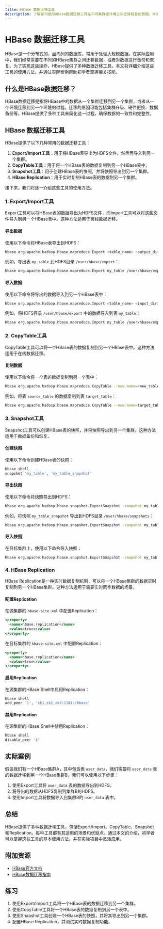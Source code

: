 ```yaml
---
title: HBase 数据迁移工具
description: 了解如何使用HBase数据迁移工具在不同集群或环境之间迁移和备份数据。本文适合初学者，包含概念讲解、代码示例和实际案例。
---
```


# HBase 数据迁移工具

HBase是一个分布式的、面向列的数据库，常用于处理大规模数据。在实际应用中，我们经常需要在不同的HBase集群之间迁移数据，或者对数据进行备份和恢复。为了实现这些操作，HBase提供了多种数据迁移工具。本文将详细介绍这些工具的使用方法，并通过实际案例帮助初学者掌握相关技能。

## 什么是HBase数据迁移？

HBase数据迁移是指将HBase中的数据从一个集群迁移到另一个集群，或者从一个环境迁移到另一个环境的过程。迁移的原因可能包括集群升级、硬件更换、数据备份等。HBase提供了多种工具来简化这一过程，确保数据的一致性和完整性。

## HBase 数据迁移工具

HBase提供了以下几种常用的数据迁移工具：

1. **Export/Import工具**：用于将HBase表导出为HDFS文件，然后再导入到另一个集群。
2. **CopyTable工具**：用于将一个HBase表的数据复制到另一个HBase表中。
3. **Snapshot工具**：用于创建HBase表的快照，并将快照导出到另一个集群。
4. **HBase Replication**：用于实时复制HBase表的数据到另一个集群。

接下来，我们将逐一介绍这些工具的使用方法。

### 1. Export/Import工具

Export工具可以将HBase表的数据导出为HDFS文件，而Import工具可以将这些文件导入到另一个HBase表中。这种方法适用于离线数据迁移。

#### 导出数据

使用以下命令将HBase表导出到HDFS：

```bash
hbase org.apache.hadoop.hbase.mapreduce.Export <table_name> <output_dir>
```

例如，导出表 `my_table` 到HDFS目录 `/user/hbase/export`：

```bash
hbase org.apache.hadoop.hbase.mapreduce.Export my_table /user/hbase/export
```

#### 导入数据

使用以下命令将导出的数据导入到另一个HBase表中：

```bash
hbase org.apache.hadoop.hbase.mapreduce.Import <table_name> <input_dir>
```

例如，将HDFS目录 `/user/hbase/export` 中的数据导入到表 `my_table`：

```bash
hbase org.apache.hadoop.hbase.mapreduce.Import my_table /user/hbase/export
```

### 2. CopyTable工具

CopyTable工具可以将一个HBase表的数据复制到另一个HBase表中。这种方法适用于在线数据迁移。

#### 复制数据

使用以下命令将一个表的数据复制到另一个表中：

```bash
hbase org.apache.hadoop.hbase.mapreduce.CopyTable --new.name=<new_table_name> <source_table_name>
```

例如，将表 `source_table` 的数据复制到表 `target_table`：

```bash
hbase org.apache.hadoop.hbase.mapreduce.CopyTable --new.name=target_table source_table
```

### 3. Snapshot工具

Snapshot工具可以创建HBase表的快照，并将快照导出到另一个集群。这种方法适用于数据备份和恢复。

#### 创建快照

使用以下命令创建HBase表的快照：

```bash
hbase shell
snapshot 'my_table', 'my_table_snapshot'
```

#### 导出快照

使用以下命令将快照导出到HDFS：

```bash
hbase org.apache.hadoop.hbase.snapshot.ExportSnapshot -snapshot my_table_snapshot -copy-to hdfs://<target_hdfs_path>
```

例如，将快照 `my_table_snapshot` 导出到HDFS目录 `/user/hbase/snapshots`：

```bash
hbase org.apache.hadoop.hbase.snapshot.ExportSnapshot -snapshot my_table_snapshot -copy-to hdfs://namenode:8020/user/hbase/snapshots
```

#### 导入快照

在目标集群上，使用以下命令导入快照：

```bash
hbase org.apache.hadoop.hbase.snapshot.ExportSnapshot -snapshot my_table_snapshot -copy-from hdfs://<source_hdfs_path> -copy-to hdfs://<target_hdfs_path>
```

### 4. HBase Replication

HBase Replication是一种实时数据复制机制，可以将一个HBase集群的数据实时复制到另一个HBase集群。这种方法适用于需要实时同步数据的场景。

#### 配置Replication

在源集群的 `hbase-site.xml` 中配置Replication：

```xml
<property>
  <name>hbase.replication</name>
  <value>true</value>
</property>
```

在目标集群的 `hbase-site.xml` 中配置Replication：

```xml
<property>
  <name>hbase.replication</name>
  <value>true</value>
</property>
```

#### 启用Replication

在源集群的HBase Shell中启用Replication：

```bash
hbase shell
add_peer '1', 'zk1,zk2,zk3:2181:/hbase'
```

#### 禁用Replication

在源集群的HBase Shell中禁用Replication：

```bash
hbase shell
disable_peer '1'
```

## 实际案例

假设我们有一个HBase集群A，其中包含表 `user_data`，我们需要将 `user_data` 表的数据迁移到另一个HBase集群B。我们可以使用以下步骤：

1. 使用Export工具将 `user_data` 表的数据导出到HDFS。
2. 将导出的数据从HDFS复制到集群B的HDFS。
3. 使用Import工具将数据导入到集群B的 `user_data` 表中。

## 总结

HBase提供了多种数据迁移工具，包括Export/Import、CopyTable、Snapshot和Replication。每种工具都有其适用的场景和优缺点。通过本文的介绍，初学者可以掌握这些工具的基本使用方法，并在实际项目中灵活应用。

## 附加资源

- [HBase官方文档](https://hbase.apache.org/)
- [HBase数据迁移指南](https://hbase.apache.org/book.html#_data_migration)

## 练习

1. 使用Export/Import工具将一个HBase表的数据迁移到另一个集群。
2. 使用CopyTable工具将一个HBase表的数据复制到另一个表中。
3. 使用Snapshot工具创建一个HBase表的快照，并将其导出到另一个集群。
4. 配置HBase Replication，并测试实时数据复制功能。